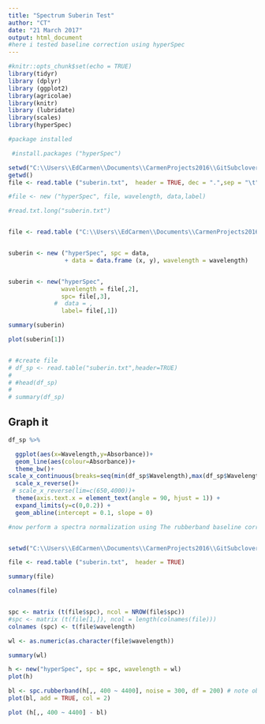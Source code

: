```yaml
---
title: "Spectrum Suberin Test"
author: "CT"
date: "21 March 2017"
output: html_document
#here i tested baseline correction using hyperSpec
---
```



```r
#knitr::opts_chunk$set(echo = TRUE)
library(tidyr)
library (dplyr)
library (ggplot2)
library(agricolae)
library(knitr)
library (lubridate)
library(scales)
library(hyperSpec)

```



```r
#package installed

 #install.packages ("hyperSpec")
```



```r
setwd("C:\\Users\\EdCarmen\\Documents\\CarmenProjects2016\\GitSubclover\\Spectra")
getwd()
file <- read.table ("suberin.txt",  header = TRUE, dec = ".",sep = "\t" )

#file <- new ("hyperSpec", file, wavelength, data,label)

#read.txt.long("suberin.txt")


file <- read.table ("C:\\Users\\EdCarmen\\Documents\\CarmenProjects2016\\GitSubclover\\Spectra\\AverageSpectra - Copy.txt",  header = TRUE, dec = ".",sep = "\t" )


suberin <- new ("hyperSpec", spc = data,
                + data = data.frame (x, y), wavelength = wavelength)


suberin <- new("hyperSpec", 
               wavelength = file[,2], 
               spc= file[,3],
             #  data = ,
               label= file[,1])

summary(suberin)

plot(suberin[1])


# #create file
# df_sp <- read.table("suberin.txt",header=TRUE)
# 
# #head(df_sp)
# 
# summary(df_sp)
```

## Graph it 

```r

df_sp %>%

  ggplot(aes(x=Wavelength,y=Absorbance))+
  geom_line(aes(colour=Absorbance))+
  theme_bw()+
scale_x_continuous(breaks=seq(min(df_sp$Wavelength),max(df_sp$Wavelength),400))+
  scale_x_reverse()+
 # scale_x_reverse(lim=c(650,4000))+
  theme(axis.text.x = element_text(angle = 90, hjust = 1)) +
  expand_limits(y=c(0,0.2)) +
  geom_abline(intercept = 0.1, slope = 0)


```



```r

#now perform a spectra normalization using The rubberband baseline correction which is already implemented  (function spc.rubberband)


setwd("C:\\Users\\EdCarmen\\Documents\\CarmenProjects2016\\GitSubclover\\Spectra")

file <- read.table ("suberin.txt",  header = TRUE)

summary(file)

colnames(file)


spc <- matrix (t(file$spc), ncol = NROW(file$spc))
#spc <- matrix (t(file[1,]), ncol = length(colnames(file)))
colnames (spc) <- t(file$wavelength)

wl <- as.numeric(as.character(file$wavelength))

summary(wl)

h <- new("hyperSpec", spc = spc, wavelength = wl)
plot(h)

bl <- spc.rubberband(h[,, 400 ~ 4400], noise = 300, df = 200) # note obj has 3 dimensions
plot(bl, add = TRUE, col = 2)

plot (h[,, 400 ~ 4400] - bl) 
  


```


#